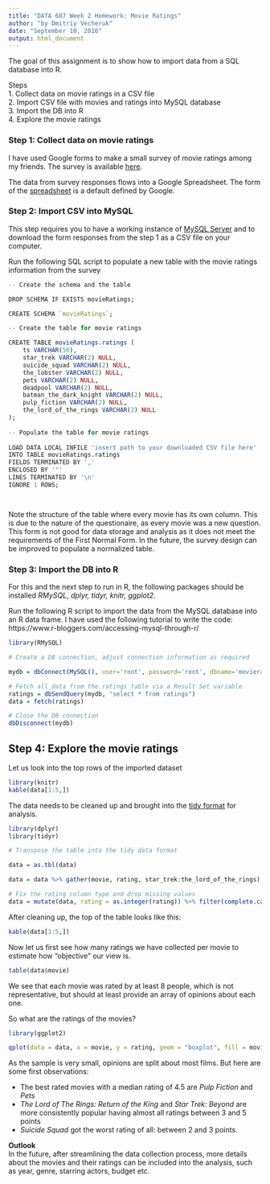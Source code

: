 ```yaml
---
title: "DATA 607 Week 2 Homework: Movie Ratings"
author: "by Dmitriy Vecheruk"
date: "September 10, 2016"
output: html_document
---
```


The goal of this assignment is to show how to import data from a SQL database into R.

Steps  
1. Collect data on movie ratings in a CSV file  
2. Import CSV file with movies and ratings into MySQL database  
3. Import the DB into R    
4. Explore the movie ratings 

### Step 1: Collect data on movie ratings

I have used Google forms to make a small survey of movie ratings among my friends. The survey is available [here](https://docs.google.com/forms/d/e/1FAIpQLSeFyaXnEAZGeRTrGpb9Y0G5VOp0prFy-xmrX6XRI_Y_YqdcWQ/viewform).

The data from survey responses flows into a Google Spreadsheet. The form of the [spreadsheet](https://docs.google.com/spreadsheets/d/1nTlun1uVMYds3EuoeLfR2L8x1bujtZNQHYKBa-trqtY/edit?usp=sharing) is a default defined by Google.

### Step 2: Import CSV into MySQL  

This step requires you to have a working instance of [MySQL Server](http://dev.mysql.com/downloads/) and to download the form responses from the step 1 as a CSV file on your computer. 

Run the following SQL script to populate a new table with the movie ratings information from the survey

```r

-- Create the schema and the table

DROP SCHEMA IF EXISTS movieRatings;

CREATE SCHEMA `movieRatings`;

-- Create the table for movie ratings

CREATE TABLE movieRatings.ratings (
    ts VARCHAR(50),
    star_trek VARCHAR(2) NULL,
    suicide_squad VARCHAR(2) NULL,
    the_lobster VARCHAR(2) NULL,
    pets VARCHAR(2) NULL,
    deadpool VARCHAR(2) NULL,
    batman_the_dark_knight VARCHAR(2) NULL,
    pulp_fiction VARCHAR(2) NULL,
    the_lord_of_the_rings VARCHAR(2) NULL
);
  
-- Populate the table for movie ratings
  
LOAD DATA LOCAL INFILE 'insert path to your downloaded CSV file here' 
INTO TABLE movieRatings.ratings 
FIELDS TERMINATED BY ',' 
ENCLOSED BY '"'
LINES TERMINATED BY '\n'
IGNORE 1 ROWS;




```

Note the structure of the table where every movie has its own column. This is due to the nature of the questionaire, as every movie was a new question.  
This form is not good for data storage and analysis as it does not meet the requirements of the First Normal Form. In the future, the survey design can be improved to populate a normalized table.  

### Step 3: Import the DB into R  

For this and the next step to run in R, the following packages should be installed *RMySQL, dplyr, tidyr, knitr, ggplot2*.

Run the following R script to import the data from the MySQL database into an R data frame.
I have used the following tutorial to write the code: https://www.r-bloggers.com/accessing-mysql-through-r/ 

```r
library(RMySQL)

# Create a DB connection, adjust connection information as required

mydb = dbConnect(MySQL(), user='root', password='root', dbname='movieratings', host='localhost')

# Fetch all data from the ratings table via a Result Set variable
ratings = dbSendQuery(mydb, "select * from ratings")
data = fetch(ratings) 

# Close the DB connection
dbDisconnect(mydb)

```

## Step 4: Explore the movie ratings

Let us look into the top rows of the imported dataset

```r
library(knitr)
kable(data[1:5,])

```

The data needs to be cleaned up and brought into the [tidy format](https://cran.r-project.org/web/packages/tidyr/vignettes/tidy-data.html) for analysis.
```r
library(dplyr)
library(tidyr)

# Transpose the table into the tidy data format

data = as.tbl(data)

data = data %>% gather(movie, rating, star_trek:the_lord_of_the_rings)

# Fix the rating column type and drop missing values
data = mutate(data, rating = as.integer(rating)) %>% filter(complete.cases(rating))

```

After cleaning up, the top of the table looks like this:

```r

kable(data[1:5,])

```

Now let us first see how many ratings we have collected per movie to estimate how "objective" our view is.

```r
table(data$movie)

```

We see that each movie was rated by at least 8 people, which is not representative, but should at least provide an array of opinions about each one.
  
So what are the ratings of the movies?

```r

library(ggplot2)

qplot(data = data, x = movie, y = rating, geom = "boxplot", fill = movie)+coord_flip() + ggtitle("Movie Ratings")

```

  
As the sample is very small, opinions are split about most films. But here are some first observations:  
  
* The best rated movies with a median rating of 4.5 are _Pulp Fiction_ and _Pets_   
* _The Lord of The Rings: Return of the King_ and _Star Trek: Beyond_ are more consistently popular having almost all ratings between 3 and 5 points  
* _Suicide Squad_ got the worst rating of all: between 2 and 3 points.  

**Outlook**  
In the future, after streamlining the data collection process, more details about the movies and their ratings can be included into the analysis, such as year, genre, starring actors, budget etc.